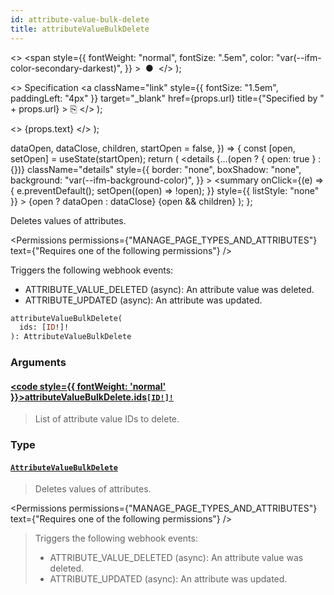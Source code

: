 ```yaml
---
id: attribute-value-bulk-delete
title: attributeValueBulkDelete
---
```


  <>
    <span
      style={{
        fontWeight: "normal",
        fontSize: ".5em",
        color: "var(--ifm-color-secondary-darkest)",
      }}
    >
      &nbsp;●&nbsp;
    </span>
  </>
);

  <>
    Specification
    <a
      className="link"
      style={{ fontSize: "1.5em", paddingLeft: "4px" }}
      target="\_blank"
      href={props.url}
      title={"Specified by " + props.url}
    >
      ⎘
    </a>
  </>
);

  <>
    <span className={props.class}>{props.text}</span>
  </>
);


  dataOpen,
  dataClose,
  children,
  startOpen = false,
}) => {
  const [open, setOpen] = useState(startOpen);
  return (
    <details
      {...(open ? { open: true } : {})}
      className="details"
      style={{
        border: "none",
        boxShadow: "none",
        background: "var(--ifm-background-color)",
      }}
    >
      <summary
        onClick={(e) => {
          e.preventDefault();
          setOpen((open) => !open);
        }}
        style={{ listStyle: "none" }}
      >
        {open ? dataOpen : dataClose}
      </summary>
      {open && children}
    </details>
  );
};

Deletes values of attributes.

<Permissions
  permissions={"MANAGE_PAGE_TYPES_AND_ATTRIBUTES"}
  text={"Requires one of the following permissions"}
/>

Triggers the following webhook events:

- ATTRIBUTE_VALUE_DELETED (async): An attribute value was deleted.
- ATTRIBUTE_UPDATED (async): An attribute was updated.

```graphql
attributeValueBulkDelete(
  ids: [ID!]!
): AttributeValueBulkDelete
```

### Arguments

#### [<code style={{ fontWeight: 'normal' }}>attributeValueBulkDelete.<b>ids</b></code>](#)<Bullet />[`[ID!]!`](../../../api-reference/miscellaneous/scalars/id) <Badge class="badge badge--secondary" text="non-null"/> <Badge class="badge badge--secondary" text="scalar"/> <Badge class="badge badge--secondary" text="miscellaneous"/>

> List of attribute value IDs to delete.

### Type

#### [`AttributeValueBulkDelete`](../../../api-reference/attributes/objects/attribute-value-bulk-delete) <Badge class="badge badge--secondary" text="object"/> <Badge class="badge badge--secondary" text="attributes"/>

> Deletes values of attributes.

<Permissions
  permissions={"MANAGE_PAGE_TYPES_AND_ATTRIBUTES"}
  text={"Requires one of the following permissions"}
/>

> Triggers the following webhook events:
>
> - ATTRIBUTE_VALUE_DELETED (async): An attribute value was deleted.
> - ATTRIBUTE_UPDATED (async): An attribute was updated.

